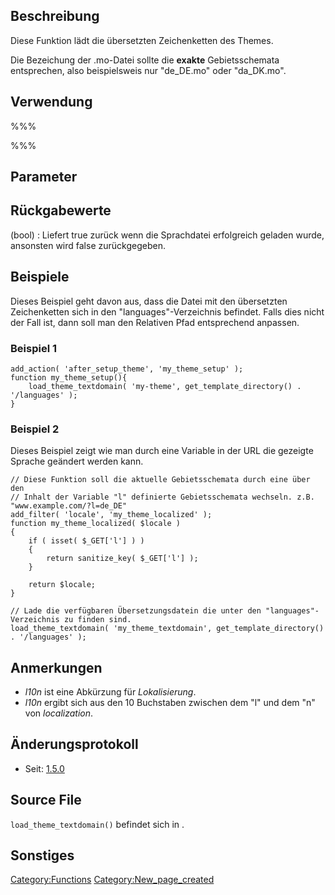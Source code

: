 {{Languages|
{{en|Function Reference/load_theme_textdomain}}
{{de|Funktionsreferenz/load_theme_textdomain}}
{{ja|関数リファレンス/load_theme_textdomain}}
}}


== Beschreibung ==
Diese Funktion lädt die übersetzten Zeichenketten des Themes.

Die Bezeichung der .mo-Datei sollte die '''exakte''' Gebietsschemata entsprechen, also beispielsweis nur "de_DE.mo" oder "da_DK.mo".

== Verwendung ==

%%%<?php load_theme_textdomain( $domain, $path ) ?>%%%

== Parameter ==

{{Parameter|$domain|string|Eindeutiger Bezeichner für das Abrufen übersetzter Zeichenketten.|notwendig|Keins}}
{{Parameter|$path|unknown|Das Verzeichnis, in dem sich die .mo-Datei befindet (ohne den hinteren Schrägstrich).|optional|false}}

== Rückgabewerte ==

; (bool) : Liefert true zurück wenn die Sprachdatei erfolgreich geladen wurde, ansonsten wird false zurückgegeben.

== Beispiele ==
Dieses Beispiel geht davon aus, dass die Datei mit den übersetzten Zeichenketten sich in den "languages"-Verzeichnis befindet. Falls dies nicht der Fall ist, dann soll man den Relativen Pfad entsprechend anpassen.
=== Beispiel 1 ===
<pre>
add_action( 'after_setup_theme', 'my_theme_setup' );
function my_theme_setup(){
    load_theme_textdomain( 'my-theme', get_template_directory() . '/languages' );
}
</pre>
=== Beispiel 2 ===
Dieses Beispiel zeigt wie man durch eine Variable in der URL die gezeigte Sprache geändert werden kann.
<pre>
// Diese Funktion soll die aktuelle Gebietsschemata durch eine über den 
// Inhalt der Variable "l" definierte Gebietsschemata wechseln. z.B. "www.example.com/?l=de_DE"
add_filter( 'locale', 'my_theme_localized' );
function my_theme_localized( $locale )
{
	if ( isset( $_GET['l'] ) )
	{
		return sanitize_key( $_GET['l'] );
	}

	return $locale;
}

// Lade die verfügbaren Übersetzungsdatein die unter den "languages"-Verzeichnis zu finden sind.
load_theme_textdomain( 'my_theme_textdomain', get_template_directory() . '/languages' );
</pre>

== Anmerkungen ==

* <i>l10n</i> ist eine Abkürzung für <i>Lokalisierung</i>.
* <i>l10n</i> ergibt sich aus den 10 Buchstaben zwischen dem "l" und dem "n" von <i>localization</i>.

== Änderungsprotokoll ==

* Seit: [[Version 1.5|1.5.0]]

== Source File ==

<tt>load_theme_textdomain()</tt> befindet sich in {{Trac|wp-includes/l10n.php}}.

== Sonstiges ==
{{Localization}}

{{Tag Footer}}

[[Category:Functions]]
[[Category:New_page_created]]
